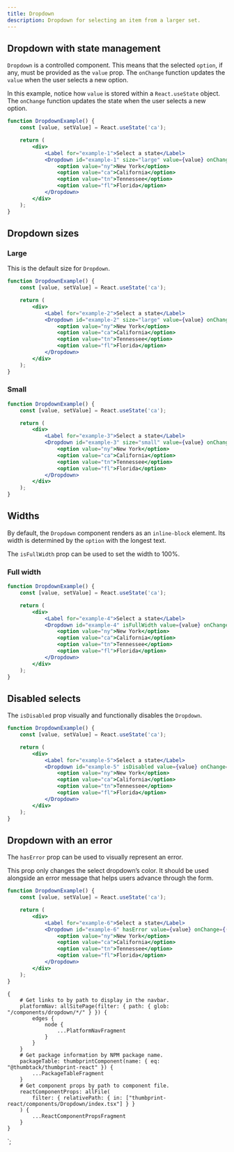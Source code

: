 ```yaml
---
title: Dropdown
description: Dropdown for selecting an item from a larger set.
---
```



<ComponentHeader data={props.data} />

## Dropdown with state management

`Dropdown` is a controlled component. This means that the selected `option`, if any, must be provided as the `value` prop. The `onChange` function updates the `value` when the user selects a new option.

In this example, notice how `value` is stored within a `React.useState` object. The `onChange` function updates the state when the user selects a new option.

```jsx
function DropdownExample() {
    const [value, setValue] = React.useState('ca');

    return (
        <div>
            <Label for="example-1">Select a state</Label>
            <Dropdown id="example-1" size="large" value={value} onChange={(v) => setValue(v)}>
                <option value="ny">New York</option>
                <option value="ca">California</option>
                <option value="tn">Tennessee</option>
                <option value="fl">Florida</option>
            </Dropdown>
        </div>
    );
}
```

## Dropdown sizes

### Large

This is the default size for `Dropdown`.

```jsx
function DropdownExample() {
    const [value, setValue] = React.useState('ca');

    return (
        <div>
            <Label for="example-2">Select a state</Label>
            <Dropdown id="example-2" size="large" value={value} onChange={(v) => setValue(v)}>
                <option value="ny">New York</option>
                <option value="ca">California</option>
                <option value="tn">Tennessee</option>
                <option value="fl">Florida</option>
            </Dropdown>
        </div>
    );
}
```

### Small

```jsx
function DropdownExample() {
    const [value, setValue] = React.useState('ca');

    return (
        <div>
            <Label for="example-3">Select a state</Label>
            <Dropdown id="example-3" size="small" value={value} onChange={(v) => setValue(v)}>
                <option value="ny">New York</option>
                <option value="ca">California</option>
                <option value="tn">Tennessee</option>
                <option value="fl">Florida</option>
            </Dropdown>
        </div>
    );
}
```

## Widths

By default, the `Dropdown` component renders as an `inline-block` element. Its width is determined by the `option` with the longest text.

The `isFullWidth` prop can be used to set the width to 100%.

### Full width

```jsx
function DropdownExample() {
    const [value, setValue] = React.useState('ca');

    return (
        <div>
            <Label for="example-4">Select a state</Label>
            <Dropdown id="example-4" isFullWidth value={value} onChange={(v) => setValue(v)}>
                <option value="ny">New York</option>
                <option value="ca">California</option>
                <option value="tn">Tennessee</option>
                <option value="fl">Florida</option>
            </Dropdown>
        </div>
    );
}
```

## Disabled selects

The `isDisabled` prop visually and functionally disables the `Dropdown`.

```jsx
function DropdownExample() {
    const [value, setValue] = React.useState('ca');

    return (
        <div>
            <Label for="example-5">Select a state</Label>
            <Dropdown id="example-5" isDisabled value={value} onChange={(v) => setValue(v)}>
                <option value="ny">New York</option>
                <option value="ca">California</option>
                <option value="tn">Tennessee</option>
                <option value="fl">Florida</option>
            </Dropdown>
        </div>
    );
}
```

## Dropdown with an error

The `hasError` prop can be used to visually represent an error.

This prop only changes the select dropdown’s color. It should be used alongside an error message that helps users advance through the form.

```jsx
function DropdownExample() {
    const [value, setValue] = React.useState('ca');

    return (
        <div>
            <Label for="example-6">Select a state</Label>
            <Dropdown id="example-6" hasError value={value} onChange={(v) => setValue(v)}>
                <option value="ny">New York</option>
                <option value="ca">California</option>
                <option value="tn">Tennessee</option>
                <option value="fl">Florida</option>
            </Dropdown>
        </div>
    );
}
```

<ComponentFooter data={props.data} />

    {
        # Get links to by path to display in the navbar.
        platformNav: allSitePage(filter: { path: { glob: "/components/dropdown/*/" } }) {
            edges {
                node {
                    ...PlatformNavFragment
                }
            }
        }
        # Get package information by NPM package name.
        packageTable: thumbprintComponent(name: { eq: "@thumbtack/thumbprint-react" }) {
            ...PackageTableFragment
        }
        # Get component props by path to component file.
        reactComponentProps: allFile(
            filter: { relativePath: { in: ["thumbprint-react/components/Dropdown/index.tsx"] } }
        ) {
            ...ReactComponentPropsFragment
        }
    }
`;
